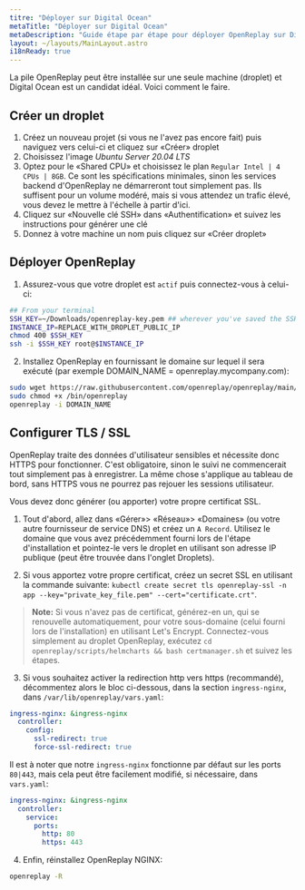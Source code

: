 ```yaml
---
titre: "Déployer sur Digital Ocean"
metaTitle: "Déployer sur Digital Ocean"
metaDescription: "Guide étape par étape pour déployer OpenReplay sur Digital Ocean."
layout: ~/layouts/MainLayout.astro
i18nReady: true
---
```


La pile OpenReplay peut être installée sur une seule machine (droplet) et Digital Ocean est un candidat idéal. Voici comment le faire.

## Créer un droplet

1. Créez un nouveau projet (si vous ne l'avez pas encore fait) puis naviguez vers celui-ci et cliquez sur «Créer» droplet
2. Choisissez l'image *Ubuntu Server 20.04 LTS*
4. Optez pour le «Shared CPU» et choisissez le plan `Regular Intel | 4 CPUs | 8GB`. Ce sont les spécifications minimales, sinon les services backend d'OpenReplay ne démarreront tout simplement pas. Ils suffisent pour un volume modéré, mais si vous attendez un trafic élevé, vous devez le mettre à l'échelle à partir d'ici.
5. Cliquez sur «Nouvelle clé SSH» dans «Authentification» et suivez les instructions pour générer une clé
6. Donnez à votre machine un nom puis cliquez sur «Créer droplet»

## Déployer OpenReplay

1. Assurez-vous que votre droplet est `actif` puis connectez-vous à celui-ci:


```bash
## From your terminal
SSH_KEY=~/Downloads/openreplay-key.pem ## wherever you've saved the SSH key
INSTANCE_IP=REPLACE_WITH_DROPLET_PUBLIC_IP
chmod 400 $SSH_KEY
ssh -i $SSH_KEY root@$INSTANCE_IP
```


2. Installez OpenReplay en fournissant le domaine sur lequel il sera exécuté (par exemple DOMAIN_NAME = openreplay.mycompany.com):


```bash
sudo wget https://raw.githubusercontent.com/openreplay/openreplay/main/scripts/helmcharts/openreplay-cli -O /bin/openreplay 
sudo chmod +x /bin/openreplay
openreplay -i DOMAIN_NAME
```


## Configurer TLS / SSL

OpenReplay traite des données d'utilisateur sensibles et nécessite donc HTTPS pour fonctionner. C'est obligatoire, sinon le suivi ne commencerait tout simplement pas à enregistrer. La même chose s'applique au tableau de bord, sans HTTPS vous ne pourrez pas rejouer les sessions utilisateur.

Vous devez donc générer (ou apporter) votre propre certificat SSL.

1. Tout d'abord, allez dans «Gérer»> «Réseau»> «Domaines» (ou votre autre fournisseur de service DNS) et créez un `A Record`. Utilisez le domaine que vous avez précédemment fourni lors de l'étape d'installation et pointez-le vers le droplet en utilisant son adresse IP publique (peut être trouvée dans l'onglet Droplets).

2. Si vous apportez votre propre certificat, créez un secret SSL en utilisant la commande suivante: `kubectl create secret tls openreplay-ssl -n app --key="private_key_file.pem" --cert="certificate.crt"`.

> **Note:** Si vous n'avez pas de certificat, générez-en un, qui se renouvelle automatiquement, pour votre sous-domaine (celui fourni lors de l'installation) en utilisant Let's Encrypt. Connectez-vous simplement au droplet OpenReplay, exécutez `cd openreplay/scripts/helmcharts && bash certmanager.sh` et suivez les étapes.

3. Si vous souhaitez activer la redirection http vers https (recommandé), décommentez alors le bloc ci-dessous, dans la section `ingress-nginx`, dans `/var/lib/openreplay/vars.yaml`:


```yaml
ingress-nginx: &ingress-nginx
  controller:
    config:
      ssl-redirect: true
      force-ssl-redirect: true
```


Il est à noter que notre `ingress-nginx` fonctionne par défaut sur les ports `80|443`, mais cela peut être facilement modifié, si nécessaire, dans `vars.yaml`:


```yaml
ingress-nginx: &ingress-nginx
  controller:
    service:
      ports:
        http: 80
        https: 443
```


4. Enfin, réinstallez OpenReplay NGINX:


```bash
openreplay -R
```

